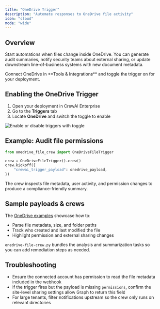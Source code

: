 ```yaml
---
title: "OneDrive Trigger"
description: "Automate responses to OneDrive file activity"
icon: "cloud"
mode: "wide"
---
```


## Overview

Start automations when files change inside OneDrive. You can generate audit summaries, notify security teams about external sharing, or update downstream line-of-business systems with new document metadata.

<Tip>
  Connect OneDrive in **Tools & Integrations** and toggle the trigger on for your deployment.
</Tip>

## Enabling the OneDrive Trigger

1. Open your deployment in CrewAI Enterprise
2. Go to the **Triggers** tab
3. Locate **OneDrive** and switch the toggle to enable

<Frame caption="Microsoft OneDrive trigger connection">
  <img src="/images/enterprise/onedrive-trigger.png" alt="Enable or disable triggers with toggle" />
</Frame>

## Example: Audit file permissions

```python
from onedrive_file_crew import OneDriveFileTrigger

crew = OneDriveFileTrigger().crew()
crew.kickoff({
    "crewai_trigger_payload": onedrive_payload,
})
```

The crew inspects file metadata, user activity, and permission changes to produce a compliance-friendly summary.

## Sample payloads & crews

The [OneDrive examples](https://github.com/crewAIInc/crewai-enterprise-trigger-examples/tree/main/onedrive) showcase how to:

- Parse file metadata, size, and folder paths
- Track who created and last modified the file
- Highlight permission and external sharing changes

`onedrive-file-crew.py` bundles the analysis and summarization tasks so you can add remediation steps as needed.

## Troubleshooting

- Ensure the connected account has permission to read the file metadata included in the webhook
- If the trigger fires but the payload is missing `permissions`, confirm the site-level sharing settings allow Graph to return this field
- For large tenants, filter notifications upstream so the crew only runs on relevant directories
